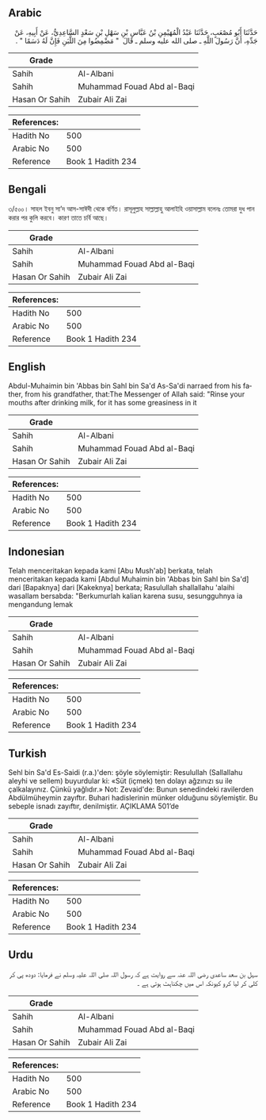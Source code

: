 ## Arabic


<div dir="rtl" lang="ar" style={{fontSize:'larger',backgroundColor:'#f8f9fa',padding:20}}>
حَدَّثَنَا أَبُو مُصْعَبٍ، حَدَّثَنَا عَبْدُ الْمُهَيْمِنِ بْنُ عَبَّاسِ بْنِ سَهْلِ بْنِ سَعْدٍ السَّاعِدِيُّ، عَنْ أَبِيهِ، عَنْ جَدِّهِ، أَنَّ رَسُولَ اللَّهِ ـ صلى الله عليه وسلم ـ قَالَ ‏ "‏ مَضْمِضُوا مِنَ اللَّبَنِ فَإِنَّ لَهُ دَسَمًا ‏"‏ ‏.‏
</div>
<div style={{backgroundColor:'#f8f9fa',padding:20, marginBottom: 10}}><table> <thead> <tr> <th>Grade</th> <th></th> </tr> </thead> <tbody> <tr><td>Sahih</td><td>Al-Albani</td></tr><tr><td>Sahih</td><td>Muhammad Fouad Abd al-Baqi</td></tr><tr><td>Hasan Or Sahih</td><td>Zubair Ali Zai</td></tr></tbody></table><table> <thead> <tr> <th>References:</th> <th></th> </tr> </thead> <tbody><tr><td>Hadith No</td><td>500</td></tr><tr><td>Arabic No</td><td>500</td></tr><tr><td>Reference</td><td>Book 1 Hadith 234</td></tr></tbody></table></div>

## Bengali


<div dir="ltr" lang="bn" style={{fontSize:'larger',backgroundColor:'#f8f9fa',padding:20}}>
৩/৫০০। সাহল ইবনু সা’দ আস-সাঈদী থেকে বর্ণিত। রাসূলুল্লাহ সাল্লাল্লাহু আলাইহি ওয়াসাল্লাম বলেনঃ তোমরা দুধ পান করার পর কুলি করবে। কারণ তাতে চর্বি আছে।
</div>
<div style={{backgroundColor:'#f8f9fa',padding:20, marginBottom: 10}}><table> <thead> <tr> <th>Grade</th> <th></th> </tr> </thead> <tbody> <tr><td>Sahih</td><td>Al-Albani</td></tr><tr><td>Sahih</td><td>Muhammad Fouad Abd al-Baqi</td></tr><tr><td>Hasan Or Sahih</td><td>Zubair Ali Zai</td></tr></tbody></table><table> <thead> <tr> <th>References:</th> <th></th> </tr> </thead> <tbody><tr><td>Hadith No</td><td>500</td></tr><tr><td>Arabic No</td><td>500</td></tr><tr><td>Reference</td><td>Book 1 Hadith 234</td></tr></tbody></table></div>

## English


<div dir="ltr" lang="en" style={{fontSize:'larger',backgroundColor:'#f8f9fa',padding:20}}>
Abdul-Muhaimin bin 'Abbas bin Sahl bin Sa'd As-Sa'di narraed from his father, from his grandfather, that:The Messenger of Allah said: "Rinse your mouths after drinking milk, for it has some greasiness in it
</div>
<div style={{backgroundColor:'#f8f9fa',padding:20, marginBottom: 10}}><table> <thead> <tr> <th>Grade</th> <th></th> </tr> </thead> <tbody> <tr><td>Sahih</td><td>Al-Albani</td></tr><tr><td>Sahih</td><td>Muhammad Fouad Abd al-Baqi</td></tr><tr><td>Hasan Or Sahih</td><td>Zubair Ali Zai</td></tr></tbody></table><table> <thead> <tr> <th>References:</th> <th></th> </tr> </thead> <tbody><tr><td>Hadith No</td><td>500</td></tr><tr><td>Arabic No</td><td>500</td></tr><tr><td>Reference</td><td>Book 1 Hadith 234</td></tr></tbody></table></div>

## Indonesian


<div dir="ltr" lang="id" style={{fontSize:'larger',backgroundColor:'#f8f9fa',padding:20}}>
Telah menceritakan kepada kami [Abu Mush'ab] berkata, telah menceritakan kepada kami [Abdul Muhaimin bin 'Abbas bin Sahl bin Sa'd] dari [Bapaknya] dari [Kakeknya] berkata; Rasulullah shallallahu 'alaihi wasallam bersabda: "Berkumurlah kalian karena susu, sesungguhnya ia mengandung lemak
</div>
<div style={{backgroundColor:'#f8f9fa',padding:20, marginBottom: 10}}><table> <thead> <tr> <th>Grade</th> <th></th> </tr> </thead> <tbody> <tr><td>Sahih</td><td>Al-Albani</td></tr><tr><td>Sahih</td><td>Muhammad Fouad Abd al-Baqi</td></tr><tr><td>Hasan Or Sahih</td><td>Zubair Ali Zai</td></tr></tbody></table><table> <thead> <tr> <th>References:</th> <th></th> </tr> </thead> <tbody><tr><td>Hadith No</td><td>500</td></tr><tr><td>Arabic No</td><td>500</td></tr><tr><td>Reference</td><td>Book 1 Hadith 234</td></tr></tbody></table></div>

## Turkish


<div dir="ltr" lang="tr" style={{fontSize:'larger',backgroundColor:'#f8f9fa',padding:20}}>
Sehl bin Sa'd Es-Saidi (r.a.)'den: şöyle söylemiştir: Resulullah (Sallallahu aleyhi ve sellem) buyurdular ki: «Süt (içmek) ten dolayı ağzınızı su ile çalkalayınız. Çünkü yağlıdır.» Not: Zevaid'de: Bunun senedindeki ravilerden Abdülmüheymin zayıftır. Buhari hadislerinin münker olduğunu söylemiştir. Bu sebeple isnadı zayıftır, denilmiştir. AÇIKLAMA 501’de
</div>
<div style={{backgroundColor:'#f8f9fa',padding:20, marginBottom: 10}}><table> <thead> <tr> <th>Grade</th> <th></th> </tr> </thead> <tbody> <tr><td>Sahih</td><td>Al-Albani</td></tr><tr><td>Sahih</td><td>Muhammad Fouad Abd al-Baqi</td></tr><tr><td>Hasan Or Sahih</td><td>Zubair Ali Zai</td></tr></tbody></table><table> <thead> <tr> <th>References:</th> <th></th> </tr> </thead> <tbody><tr><td>Hadith No</td><td>500</td></tr><tr><td>Arabic No</td><td>500</td></tr><tr><td>Reference</td><td>Book 1 Hadith 234</td></tr></tbody></table></div>

## Urdu


<div dir="rtl" lang="ur" style={{fontSize:'larger',backgroundColor:'#f8f9fa',padding:20}}>
سہل بن سعد ساعدی رضی اللہ عنہ سے روایت ہے کہ رسول اللہ صلی اللہ علیہ وسلم نے فرمایا: دودھ پی کر کلی کر لیا کرو کیونکہ اس میں چکناہٹ ہوتی ہے ۔
</div>
<div style={{backgroundColor:'#f8f9fa',padding:20, marginBottom: 10}}><table> <thead> <tr> <th>Grade</th> <th></th> </tr> </thead> <tbody> <tr><td>Sahih</td><td>Al-Albani</td></tr><tr><td>Sahih</td><td>Muhammad Fouad Abd al-Baqi</td></tr><tr><td>Hasan Or Sahih</td><td>Zubair Ali Zai</td></tr></tbody></table><table> <thead> <tr> <th>References:</th> <th></th> </tr> </thead> <tbody><tr><td>Hadith No</td><td>500</td></tr><tr><td>Arabic No</td><td>500</td></tr><tr><td>Reference</td><td>Book 1 Hadith 234</td></tr></tbody></table></div>